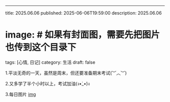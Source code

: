 ---
title: 2025.06.06
published: 2025-06-06T19:59:00
description: 2025.06.06
# image:    # 如果有封面图，需要先把图片也传到这个目录下
tags: [心情, 日记]
category: 生活
draft: false




1.平淡无奇的一天，虽然是周末，但还要准备期末考试(︶︿︶)

2.又多学了半个小时以上，考试加油(ง•̀_•́)ง

3.每日图片
[img](https://cdn.jsdelivr.net/gh/sjhxlll/fuwari-img@master/2025-06-06/1749227681773508-0.jpg)